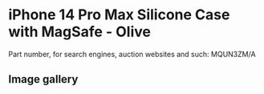 
# iPhone 14 Pro Max Silicone Case with MagSafe - Olive

Part number, for search engines, auction websites and such: MQUN3ZM/A

## Image gallery

<div style={{ width: "768px" }}>
  <GalleryComponent
    images={[
      {
        original: "/everysource/MQUN3.webp",
        thumbnail: "/everypreview/MQUN3.webp",
      },
      {
        original: "/everysource/MQUN3_AV1.webp",
        thumbnail: "/everypreview/MQUN3_AV1.webp",
      },
      {
        original: "/everysource/MQUN3_AV2.webp",
        thumbnail: "/everypreview/MQUN3_AV2.webp",
      },
      {
        original: "/everysource/MQUN3_AV3.webp",
        thumbnail: "/everypreview/MQUN3_AV3.webp",
      }
    ]}
  />
</div>